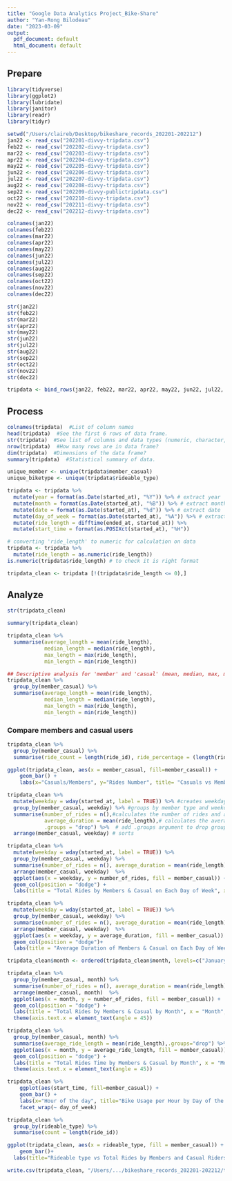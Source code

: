 ```yaml
---
title: "Google Data Analytics Project_Bike-Share"
author: "Yan-Rong Bilodeau"
date: "2023-03-09"
output:
  pdf_document: default
  html_document: default
---
```


## Prepare
```r
library(tidyverse)
library(ggplot2)
library(lubridate)
library(janitor)
library(readr)
library(tidyr)
```

```r
setwd("/Users/claireb/Desktop/bikeshare_records_202201-202212")
jan22 <- read_csv("202201-divvy-tripdata.csv")
feb22 <- read_csv("202202-divvy-tripdata.csv")
mar22 <- read_csv("202203-divvy-tripdata.csv")
apr22 <- read_csv("202204-divvy-tripdata.csv")
may22 <- read_csv("202205-divvy-tripdata.csv")
jun22 <- read_csv("202206-divvy-tripdata.csv")
jul22 <- read_csv("202207-divvy-tripdata.csv")
aug22 <- read_csv("202208-divvy-tripdata.csv")
sep22 <- read_csv("202209-divvy-publictripdata.csv")
oct22 <- read_csv("202210-divvy-tripdata.csv")
nov22 <- read_csv("202211-divvy-tripdata.csv")
dec22 <- read_csv("202212-divvy-tripdata.csv")
```

```r
colnames(jan22)
colnames(feb22)
colnames(mar22)
colnames(apr22)
colnames(may22)
colnames(jun22)
colnames(jul22)
colnames(aug22)
colnames(sep22)
colnames(oct22)
colnames(nov22)
colnames(dec22)
```

```r
str(jan22)
str(feb22)
str(mar22)
str(apr22)
str(may22)
str(jun22)
str(jul22)
str(aug22)
str(sep22)
str(oct22)
str(nov22)
str(dec22)
```

```r
tripdata <- bind_rows(jan22, feb22, mar22, apr22, may22, jun22, jul22, aug22, sep22, oct22, nov22, dec22)
```


## Process
```r
colnames(tripdata)  #List of column names
head(tripdata)  #See the first 6 rows of data frame.
str(tripdata)  #See list of columns and data types (numeric, character, etc)
nrow(tripdata)  #How many rows are in data frame?
dim(tripdata)  #Dimensions of the data frame?
summary(tripdata)  #Statistical summary of data.
```

```r
unique_member <- unique(tripdata$member_casual)
unique_biketype <- unique(tripdata$rideable_type)
```

```r
tripdata <- tripdata %>% 
  mutate(year = format(as.Date(started_at), "%Y")) %>% # extract year
  mutate(month = format(as.Date(started_at), "%B")) %>% # extract month
  mutate(date = format(as.Date(started_at), "%d")) %>% # extract date
  mutate(day_of_week = format(as.Date(started_at), "%A")) %>% # extract day of week
  mutate(ride_length = difftime(ended_at, started_at)) %>% 
  mutate(start_time = format(as.POSIXct(started_at), "%H"))

# converting 'ride_length' to numeric for calculation on data
tripdata <- tripdata %>% 
  mutate(ride_length = as.numeric(ride_length))
is.numeric(tripdata$ride_length) # to check it is right format
```


```r
tripdata_clean <- tripdata [!(tripdata$ride_length <= 0),]
```


## Analyze
```r
str(tripdata_clean)
```

```r
summary(tripdata_clean)
```

```r
tripdata_clean %>% 
  summarise(average_length = mean(ride_length), 
            median_length = median(ride_length), 
            max_length = max(ride_length), 
            min_length = min(ride_length))

## Descriptive analysis for 'member' and 'casual' (mean, median, max, min)
tripdata_clean %>% 
  group_by(member_casual) %>%
  summarise(average_length = mean(ride_length), 
            median_length = median(ride_length), 
            max_length = max(ride_length), 
            min_length = min(ride_length))

```

### Compare members and casual users
```r
tripdata_clean %>% 
  group_by(member_casual) %>% 
  summarise(ride_count = length(ride_id), ride_percentage = (length(ride_id) / nrow(tripdata_clean)) * 100)

ggplot(tripdata_clean, aes(x = member_casual, fill=member_casual)) +
    geom_bar() +
    labs(x="Casuals/Members", y="Rides Number", title= "Casuals vs Members Ride Counts")
```

```r
tripdata_clean %>% 
  mutate(weekday = wday(started_at, label = TRUE)) %>% #creates weekday field using wday()
  group_by(member_casual, weekday) %>% #groups by member type and weekday
  summarise(number_of_rides = n(),#calculates the number of rides and average duration 
            average_duration = mean(ride_length),# calculates the average duration
            .groups = "drop") %>%  # add .groups argument to drop grouping
  arrange(member_casual, weekday) # sorts
```

```r
tripdata_clean %>% 
  mutate(weekday = wday(started_at, label = TRUE)) %>% 
  group_by(member_casual, weekday) %>% 
  summarise(number_of_rides = n(), average_duration = mean(ride_length),.groups = "drop") %>% 
  arrange(member_casual, weekday)  %>% 
  ggplot(aes(x = weekday, y = number_of_rides, fill = member_casual)) +
  geom_col(position = "dodge") +
  labs(title = "Total Rides by Members & Casual on Each Day of Week", x = "Day of Week", y= "Number Of Rides")
```

```r
tripdata_clean %>% 
  mutate(weekday = wday(started_at, label = TRUE)) %>% 
  group_by(member_casual, weekday) %>% 
  summarise(number_of_rides = n(), average_duration = mean(ride_length),.groups = "drop") %>% 
  arrange(member_casual, weekday)  %>% 
  ggplot(aes(x = weekday, y = average_duration, fill = member_casual)) +
  geom_col(position = "dodge")+
  labs(title = "Average Duration of Members & Casual on Each Day of Week", x = "Day of Week", y= "Average Duration")
```

```r
tripdata_clean$month <- ordered(tripdata_clean$month, levels=c("January", "February", "March", "April", "May", "June", "July", "August", "September", "October", "November", "December"))

tripdata_clean %>% 
  group_by(member_casual, month) %>% 
  summarise(number_of_rides = n(), average_duration = mean(ride_length),.groups = "drop") %>% 
  arrange(member_casual, month)  %>% 
  ggplot(aes(x = month, y = number_of_rides, fill = member_casual)) +
  geom_col(position = "dodge") +
  labs(title = "Total Rides by Members & Casual by Month", x = "Month", y= "Number Of Rides")+
  theme(axis.text.x = element_text(angle = 45))
```

```r
tripdata_clean %>% 
  group_by(member_casual, month) %>% 
  summarise(average_ride_length = mean(ride_length),.groups="drop") %>% 
  ggplot(aes(x = month, y = average_ride_length, fill = member_casual)) +
  geom_col(position = "dodge") +
  labs(title = "Total Rides Time by Members & Casual by Month", x = "Month", y= "Rides Time")+
  theme(axis.text.x = element_text(angle = 45))
```

```r
tripdata_clean %>%
    ggplot(aes(start_time, fill=member_casual)) +
    geom_bar() +
    labs(x="Hour of the day", title="Bike Usage per Hour by Day of the Week") +
    facet_wrap(~ day_of_week)
```



```r
tripdata_clean %>% 
  group_by(rideable_type) %>% 
  summarise(count = length(ride_id))

ggplot(tripdata_clean, aes(x = rideable_type, fill = member_casual)) +
    geom_bar()+
  labs(title="Rideable type vs Total Rides by Members and Casual Riders", x="Rideable Type",y= "Rides Counts")
```


```r
write.csv(tripdata_clean, "/Users/.../bikeshare_records_202201-202212/tripdata_clean.csv", row.names=FALSE)
```


